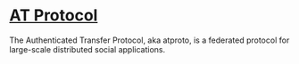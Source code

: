 # [AT Protocol](https://atproto.com/)


The Authenticated Transfer Protocol, aka atproto, is a federated protocol for large-scale distributed social applications.
